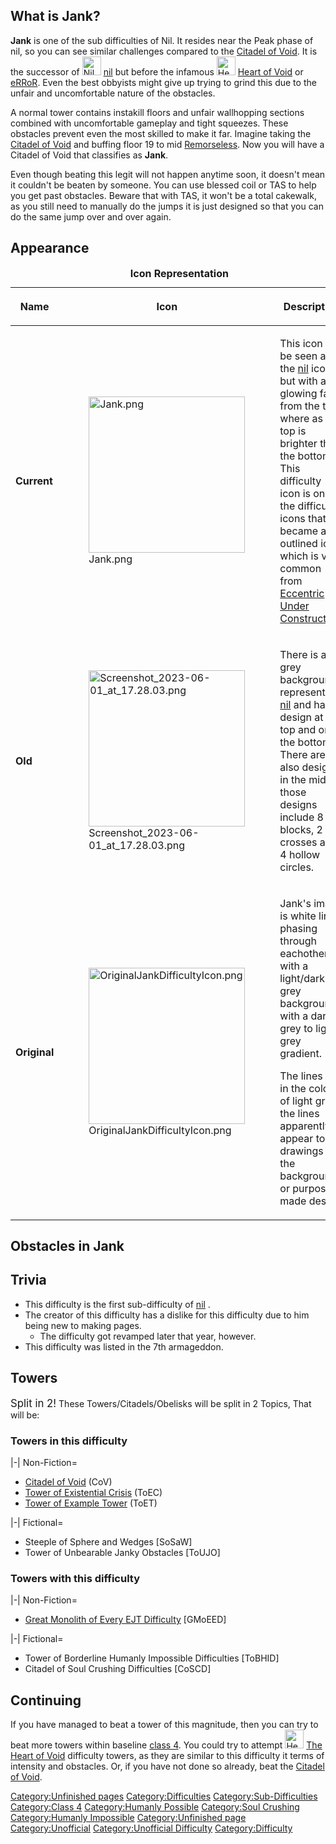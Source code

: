 {{Humanly Impossible}}

== What is '''Jank'''? ==
{{NewDifficultyInfobox
|title1= Jank
|image1 = <gallery>
Jank.png|Current
Screenshot 2023-06-01 at 17.28.03.png|Old
OriginalJankDifficultyIcon.png|Original
</gallery>
|caption1 = Nearing pure RNG
|class = [[:Category: Class 4|4]]
|type = Sub Difficulty
|previous = [[File:Nil revamp lol.png|30x30px]] [[w:c:jtohs-hardest-towers:nil|nil]]
|next = {{Class4Difficulties|Error|30px}} [[w:c:jtohs-hardest-towers:Error|eRRoR]]
|class_range = Baseline
|difficulty_range = Low-Peak
|decal_id = new: 140128812897026


old: 13728227879

original: 13132871952
|main_difficulty = [[File:Nil revamp lol.png|30x30px]] [[w:c:jtohs-hardest-towers:nil|nil]]
|sub_difficulty(ies) = None
|chain(s) = None
|official_music(s) = None
|creator(s) = [[:User: LORD_ARRAS|LORD_ARRAS]]
|original_class = [[:Category:Class 3|Class 3]]
|date_added = 9,june,2022
|rating=16.33|alt_next=[[File:Heart Of The Void.png|30px]] [[The Heart of Void|The Heart Of Void]] (sub difficulty)}}
'''Jank''' is one of the sub difficulties of Nil. It resides near the Peak phase of nil, so you can see similar challenges compared to the [[w:c:jtoh:Citadel of Void|Citadel of Void]]. It is the successor of [[File:Nil revamp lol.png|30x30px]] [[w:c:jtohs-hardest-towers:nil|nil]] but before the infamous [[File:Heart Of The Void.png|30px]] [[The Heart of Void|Heart of Void]] or {{Class4Difficulties|Error|30px}} [[w:c:jtohs-hardest-towers:Error|eRRoR]]. Even the best obbyists might give up trying to grind this due to the unfair and uncomfortable nature of the obstacles.

A normal tower contains instakill floors and unfair wallhopping sections combined with uncomfortable gameplay and tight squeezes. These obstacles prevent even the most skilled to make it far. Imagine taking the [[w:c:jtoh:Citadel of Void|Citadel of Void]] and buffing floor 19 to mid {{Class2Difficulties|Remorseless}} [[w:c:jtoh:Remorseless|Remorseless]]. Now you will have a Citadel of Void that classifies as '''Jank'''.

Even though beating this legit will not happen anytime soon, it doesn't mean it couldn't be beaten by someone. You can use blessed coil or TAS to help you get past obstacles. Beware that with TAS, it won't be a total cakewalk, as you still need to manually do the jumps it is just designed so that you can do the same jump over and over again.

==Appearance==
{| class="fandom-table"
|+'''Icon Representation'''
!'''Name'''
!'''Icon'''
!'''Description'''
|-
|'''Current'''
|[[File:Jank.png|250px]]
|This icon can be seen as the [[w:c:jtohs-hardest-towers:nil|nil]] icon but with a glowing fade from the top, where as the top is brighter than the bottom. This difficulty icon is one of the difficulty icons that became an outlined icon, which is very common from [[Eccentric]] to [[Under Construction]].
|-
|'''Old'''
|[[File:Screenshot 2023-06-01 at 17.28.03.png|250px]]
|There is a grey background representing [[w:c:jtohs-hardest-towers:nil|nil]] and has design at the top and on the bottom. There are also designs in the middle, those designs include 8 blocks, 2 crosses and 4 hollow circles.
|-
|'''Original'''
|[[File:OriginalJankDifficultyIcon.png|250x250px]]
|Jank's image is white lines phasing through eachother, with a light/dark'ish grey background with a dark grey to light grey gradient.

The lines are in the color of light grey, the lines apparently appear to be drawings on the background, or purposely made design.
|}
==Obstacles in Jank==
{{ObstacleTableRevamp|JumpClimbableBase=13.55|Increment=0.00791}}
==Trivia==
*This difficulty is the first sub-difficulty of [[w:c:jtohs-hardest-towers:nil|nil]] .
* The creator of this difficulty has a dislike for this difficulty due to him being new to making pages.
**The difficulty got revamped later that year, however.
*This difficulty was listed in the 7th armageddon.
==Towers==
<big>Split in 2!</big> These Towers/Citadels/Obelisks will be split in 2 Topics, That will be:
===Towers in this difficulty===
<tabber>
|-|
Non-Fiction=
*[[w:c:jtoh:Citadel of Void|Citadel of Void]] (CoV)
*[[w:c:cscdroblox:Tower of Existential Crisis|Tower of Existential Crisis]] (ToEC)
*[[Tower of Example Tower]] (ToET)
|-|
Fictional=
* Steeple of Sphere and Wedges [SoSaW]
* Tower of Unbearable Janky Obstacles [ToUJO]
</tabber>
===Towers with this difficulty===
<tabber>
|-|
Non-Fiction=
* [[Great Monolith of Every EJT Difficulty]] [GMoEED]
|-|
Fictional=
* Tower of Borderline Humanly Impossible Difficulties [ToBHID]
* Citadel of Soul Crushing Difficulties [CoSCD]
</tabber>
==Continuing ==
If you have managed to beat a tower of this magnitude, then you can try to beat more towers within baseline [[:Category:Class 4|class 4]]. You could try to attempt [[File:Heart Of The Void.png|30px]] [[The Heart of Void]] difficulty towers, as they are similar to this difficulty it terms of intensity and obstacles. Or, if you have not done so already, beat the [[w:c:jtoh:Citadel of Void|Citadel of Void]].
{{DifficultiesNavbox}}
[[Category:Unfinished pages]]
[[Category:Difficulties]]
[[Category:Sub-Difficulties]]
[[Category:Class 4]]
[[Category:Humanly Possible]]
[[Category:Soul Crushing]]
[[Category:Humanly Impossible]]
[[Category:Unfinished page]]
[[Category:Unofficial]]
[[Category:Unofficial Difficulty]]
[[Category:Difficulty]]